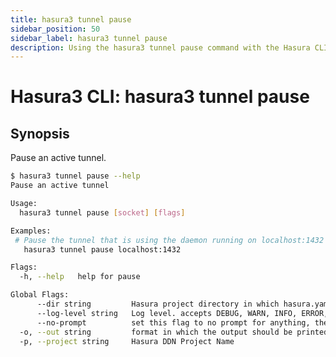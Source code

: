 ```yaml
---
title: hasura3 tunnel pause
sidebar_position: 50
sidebar_label: hasura3 tunnel pause
description: Using the hasura3 tunnel pause command with the Hasura CLI
---
```


# Hasura3 CLI: hasura3 tunnel pause 

## Synopsis
Pause an active tunnel.

```bash
$ hasura3 tunnel pause --help
Pause an active tunnel

Usage:
  hasura3 tunnel pause [socket] [flags]

Examples:
 # Pause the tunnel that is using the daemon running on localhost:1432
   hasura3 tunnel pause localhost:1432

Flags:
  -h, --help   help for pause

Global Flags:
      --dir string         Hasura project directory in which hasura.yaml is present (default ".")
      --log-level string   Log level. accepts DEBUG, WARN, INFO, ERROR, FATAL (default "INFO")
      --no-prompt          set this flag to no prompt for anything, the command fails if any input is missing
  -o, --out string         format in which the output should be printed, accepts table, json and yaml (default "table")
  -p, --project string     Hasura DDN Project Name
```

